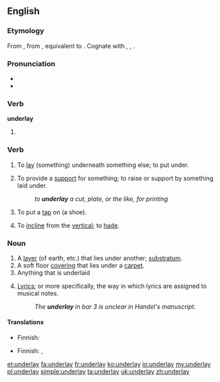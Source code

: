 ==English==

===Etymology===
From {{etyl|enm|en}} {{term|underleyen|lang=enm}}, from {{etyl|ang|en}} {{term|underlecgan||to underlay, prop, support|lang=ang}}, equivalent to {{prefix|under|lay}}. Cognate with {{etyl|nl|-}} {{term|onderleggen||to lay or put under|lang=nl}}, {{etyl|de|-}} {{term|unterlegen||to underlay|lang=de}}, {{etyl|sv|-}} {{term|underlägga||to underlay|lang=sv}}.

===Pronunciation===
* {{IPA|/ʌndəɻˈleɪ/}}
* {{rhymes|eɪ}}

===Verb===
'''underlay'''

# {{simple past of|underlie}}

===Verb===
{{en-verb|underlays|underlaying|underlaid}}

# {{transitive}} To [[lay]] (something) underneath something else; to put under.
# {{transitive}} To provide a [[support]] for something; to raise or support by something laid under.
#: ''to '''underlay''' a cut, plate, or the like, for printing''
# {{transitive}} To put a [[tap]] on (a shoe).
# {{mining|intransitive|of a vein, fault, or lode}} To [[incline]] from the [[vertical]]; to [[hade]].

===Noun===
{{en-noun}}

# A [[layer]] (of earth, etc.) that lies under another; [[substratum]].
# A soft floor [[covering]] that lies under a [[carpet]].
# Anything that is underlaid
# {{music}} [[lyrics|Lyrics]]; or more specifically, the way in which lyrics are assigned to musical notes.
#: ''The '''underlay''' in bar 3 is unclear in Handel's manuscript.''

====Translations====
{{trans-top|soft floor covering under carpet}}
* Finnish: {{t-|fi|alusmatto}}
{{trans-mid}}
{{trans-bottom}}

{{trans-top|anything underlaid}}
* Finnish: {{t-|fi|alunen}}, {{t+|fi|alusta}}
{{trans-mid}}
{{trans-bottom}}

[[et:underlay]]
[[fa:underlay]]
[[fr:underlay]]
[[ko:underlay]]
[[io:underlay]]
[[my:underlay]]
[[pl:underlay]]
[[simple:underlay]]
[[ta:underlay]]
[[uk:underlay]]
[[zh:underlay]]